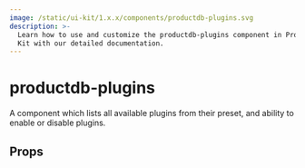 ```yaml
---
image: /static/ui-kit/1.x.x/components/productdb-plugins.svg
description: >-
  Learn how to use and customize the productdb-plugins component in ProductDB's Angular UI
  Kit with our detailed documentation.
---
```


# productdb-plugins

A component which lists all available plugins from their preset,
and ability to enable or disable plugins.

## Props

<PropsTable of="productdb-plugins" />

<head>
  <title>Angular UI Kit productdb-plugins</title>
</head>
